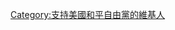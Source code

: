 {{Userbox
|border-c = #000000
|border-s = 1
|id-c     = #B40404
|info-c   = #848484
|info-s   = 9
|info-fc  = #000000
|id       = [[File:Dove peace.svg|44px]]
|info     = 這個用戶支持美國'''[[和平与自由党|'''和平与自由黨''']]
}}<includeonly>

[[Category:支持美國和平自由黨的維基人]]

</includeonly>